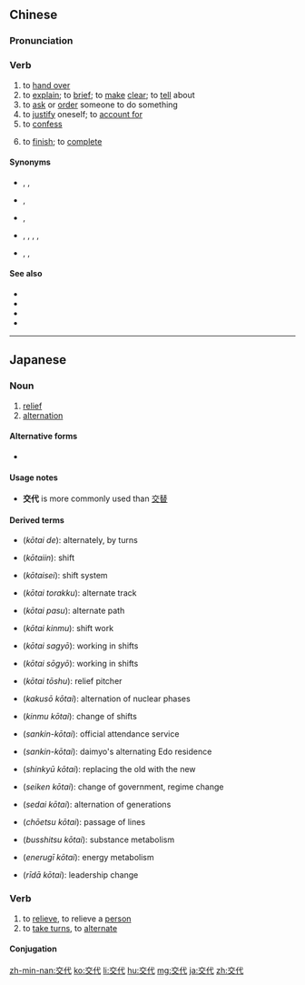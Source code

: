 ==Chinese==
{{zh-forms|alt=交待}}

===Pronunciation===
{{zh-pron
|m=jiāodài,tl=y
|c=gaau1 doi6
|h=pfs=kâu-thai/kâu-tai
|mn=kau-tāi
|ma=Zh-jiaodài.ogg
|cat=v
}}

===Verb===
{{zh-verb}}

# to [[hand over]]
# to [[explain]]; to [[brief]]; to [[make]] [[clear]]; to [[tell]] about
# to [[ask]] or [[order]] someone to do something
# to [[justify]] oneself; to [[account for]]
# to [[confess]]
# {{lb|zh|jocular}} to [[finish]]; to [[complete]]

====Synonyms====
* {{sense|hand over}} {{zh-l|交出}}, {{zh-l|交給}}, {{zh-l|移交}}
* {{sense|explain}} {{zh-l|解釋}}, {{zh-l|說明}}
* {{sense|ask or order}} {{zh-l|讓}}, {{q|Cantonese}} {{zh-l|交帶}}
* {{sense|confess}} {{zh-l|承認}}, {{zh-l|供認}}, {{zh-l|坦白}}, {{zh-l|自白}}, {{zh-l|自供}}
* {{sense|finish}} {{zh-l|結束}}, {{zh-l|了結}}, {{zh-l|完結}}

====See also====
* {{zh-l|供詞}}
* {{zh-l|供狀}}
* {{zh-l|自白書}}
* {{zh-l|自供狀}}

----

==Japanese==
{{ja-kanjitab|こう|たい|yomi=o}}

===Noun===
{{ja-noun|こうたい}}

# [[relief]]
# [[alternation]]

====Alternative forms====
* {{l|ja|交替}}

====Usage notes====
* '''交代''' is more commonly used than [[交替]]

====Derived terms====
{{top2}}
* {{l|ja|交代で}} (''kōtai de''): alternately, by turns
* {{l|ja|交代員}} (''kōtaiin''): shift
* {{l|ja|交代制}} (''kōtaisei''): shift system
* {{l|ja|交代トラック}} (''kōtai torakku''): alternate track
* {{l|ja|交代パス}} (''kōtai pasu''): alternate path
* {{l|ja|交代勤務}} (''kōtai kinmu''): shift work
* {{l|ja|交代作業}} (''kōtai sagyō''): working in shifts
* {{l|ja|交代操業}} (''kōtai sōgyō''): working in shifts
* {{l|ja|交代投手}} (''kōtai tōshu''): relief pitcher
* {{l|ja|核相交代}} (''kakusō kōtai''): alternation of nuclear phases
{{mid2}}
* {{l|ja|勤務交代}} (''kinmu kōtai''): change of shifts
* {{l|ja|参覲交代}} (''sankin-kōtai''): official attendance service
* {{l|ja|参勤交代}} (''sankin-kōtai''): daimyo's alternating Edo residence
* {{l|ja|新旧交代}} (''shinkyū kōtai''): replacing the old with the new
* {{l|ja|政権交代}} (''seiken kōtai''): change of government, regime change
* {{l|ja|世代交代}} (''sedai kōtai''): alternation of generations
* {{l|ja|超越交代}} (''chōetsu kōtai''): passage of lines
* {{l|ja|物質交代}} (''busshitsu kōtai''): substance metabolism
* {{l|ja|エネルギー交代}} (''enerugī kōtai''): energy metabolism
* {{l|ja|リーダー交代}} (''rīdā kōtai''): leadership change
{{bottom}}

===Verb===
{{ja-verb-suru|こうたい}}

# to [[relieve]], to relieve a [[person]]
# to [[take turns]], to [[alternate]]

====Conjugation====
{{ja-suru|こうたい}}

[[zh-min-nan:交代]]
[[ko:交代]]
[[li:交代]]
[[hu:交代]]
[[mg:交代]]
[[ja:交代]]
[[zh:交代]]